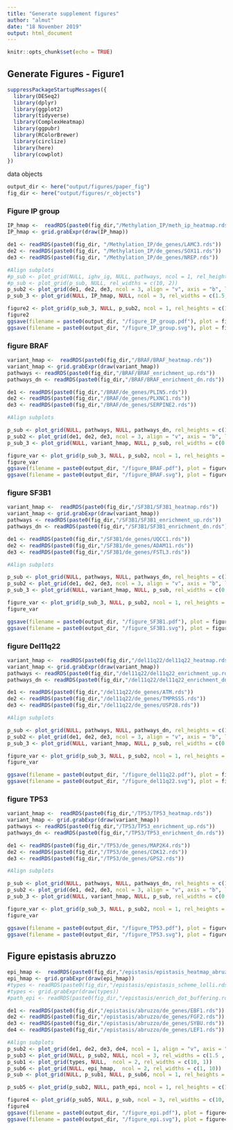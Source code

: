 ```yaml
---
title: "Generate supplement figures"
author: "almut"
date: "18 November 2019"
output: html_document
---
```


```r
knitr::opts_chunk$set(echo = TRUE)
```

## Generate Figures - Figure1

```r
suppressPackageStartupMessages({
  library(DESeq2)
  library(dplyr)
  library(ggplot2)
  library(tidyverse)
  library(ComplexHeatmap)
  library(ggpubr)
  library(RColorBrewer)
  library(circlize)
  library(here)
  library(cowplot)
})
```
 
 
data objects 
```r
output_dir <- here("output/figures/paper_fig")
fig_dir <- here("output/figures/r_objects")

```

### Figure IP group
```r
IP_hmap <-  readRDS(paste0(fig_dir,"/Methylation_IP/meth_ip_heatmap.rds"))
IP_hmap <- grid.grabExpr(draw(IP_hmap))

de1 <- readRDS(paste0(fig_dir, "/Methylation_IP/de_genes/LAMC3.rds"))
de2 <- readRDS(paste0(fig_dir, "/Methylation_IP/de_genes/SOX11.rds"))
de3 <- readRDS(paste0(fig_dir, "/Methylation_IP/de_genes/NREP.rds"))

#Align subplots
#p_sub <- plot_grid(NULL, ighv_ig, NULL, pathways, ncol = 1, rel_heights = c(1,10,1, 8), labels = c('B','', 'C',''), label_size = 45)
#p_sub <- plot_grid(p_sub, NULL, rel_widths = c(10, 2))
p_sub2 <- plot_grid(de1, de2, de3, ncol = 3, align = "v", axis = "b", labels = c('B', 'C', 'D'), label_size = 45)
p_sub_3 <- plot_grid(NULL, IP_hmap, NULL, ncol = 3, rel_widths = c(1.5, 15, 1.5), labels = c("A", "", ""), label_size = 45)

figure2 <- plot_grid(p_sub_3, NULL, p_sub2, ncol = 1, rel_heights = c(12, 1, 6))
figure2
ggsave(filename = paste0(output_dir, "/figure_IP_group.pdf"), plot = figure2)
ggsave(filename = paste0(output_dir, "/figure_IP_group.svg"), plot = figure2)
```


### figure BRAF
```r

variant_hmap <-  readRDS(paste0(fig_dir,"/BRAF/BRAF_heatmap.rds"))
variant_hmap <- grid.grabExpr(draw(variant_hmap))
pathways <- readRDS(paste0(fig_dir,"/BRAF/BRAF_enrichment_up.rds"))
pathways_dn <- readRDS(paste0(fig_dir,"/BRAF/BRAF_enrichment_dn.rds"))

de1 <- readRDS(paste0(fig_dir,"/BRAF/de_genes/PLIN5.rds"))
de2 <- readRDS(paste0(fig_dir,"/BRAF/de_genes/PLXNC1.rds"))
de3 <- readRDS(paste0(fig_dir,"/BRAF/de_genes/SERPINE2.rds"))

#Align subplots

p_sub <- plot_grid(NULL, pathways, NULL, pathways_dn, rel_heights = c(1.5, 10, 1.5, 10), ncol = 1,  labels = c("B", "", "C", ""), label_size = 45, align = "h")
p_sub2 <- plot_grid(de1, de2, de3, ncol = 3, align = "v", axis = "b", labels = c('D', 'E', 'F'), label_size = 45)
p_sub_3 <- plot_grid(NULL, variant_hmap, NULL, p_sub, rel_widths = c(0.1, 6, 0.1, 4), labels = c("A", "", "", ""), label_size = 45, ncol = 4)

figure_var <- plot_grid(p_sub_3, NULL, p_sub2, ncol = 1, rel_heights = c(10, 0.5, 6))
figure_var
ggsave(filename = paste0(output_dir, "/figure_BRAF.pdf"), plot = figure_var)
ggsave(filename = paste0(output_dir, "/figure_BRAF.svg"), plot = figure_var)

```

### figure SF3B1
```r

variant_hmap <-  readRDS(paste0(fig_dir,"/SF3B1/SF3B1_heatmap.rds"))
variant_hmap <- grid.grabExpr(draw(variant_hmap))
pathways <- readRDS(paste0(fig_dir,"/SF3B1/SF3B1_enrichment_up.rds"))
pathways_dn <- readRDS(paste0(fig_dir,"/SF3B1/SF3B1_enrichment_dn.rds"))

de1 <- readRDS(paste0(fig_dir,"/SF3B1/de_genes/UQCC1.rds"))
de2 <- readRDS(paste0(fig_dir,"/SF3B1/de_genes/ADAM11.rds"))
de3 <- readRDS(paste0(fig_dir,"/SF3B1/de_genes/FSTL3.rds"))

#Align subplots

p_sub <- plot_grid(NULL, pathways, NULL, pathways_dn, rel_heights = c(1.5, 10, 1.5, 10), ncol = 1,  labels = c("B", "", "C", ""), label_size = 45, align = "h")
p_sub2 <- plot_grid(de1, de2, de3, ncol = 3, align = "v", axis = "b", labels = c('D', 'E', 'F'), label_size = 45)
p_sub_3 <- plot_grid(NULL, variant_hmap, NULL, p_sub, rel_widths = c(0.1, 6, 0.1, 4), labels = c("A", "", "", ""), label_size = 45, ncol = 4)

figure_var <- plot_grid(p_sub_3, NULL, p_sub2, ncol = 1, rel_heights = c(10, 0.5, 6))
figure_var

ggsave(filename = paste0(output_dir, "/figure_SF3B1.pdf"), plot = figure_var)
ggsave(filename = paste0(output_dir, "/figure_SF3B1.svg"), plot = figure_var)

```


### figure Del11q22
```r

variant_hmap <-  readRDS(paste0(fig_dir,"/del11q22/del11q22_heatmap.rds"))
variant_hmap <- grid.grabExpr(draw(variant_hmap))
pathways <- readRDS(paste0(fig_dir,"/del11q22/del11q22_enrichment_up.rds"))
pathways_dn <- readRDS(paste0(fig_dir,"/del11q22/del11q22_enrichment_dn.rds"))

de1 <- readRDS(paste0(fig_dir,"/del11q22/de_genes/ATM.rds"))
de2 <- readRDS(paste0(fig_dir,"/del11q22/de_genes/TMPRSS5.rds"))
de3 <- readRDS(paste0(fig_dir,"/del11q22/de_genes/USP28.rds"))

#Align subplots

p_sub <- plot_grid(NULL, pathways, NULL, pathways_dn, rel_heights = c(1.5, 10, 1.5, 10), ncol = 1,  labels = c("B", "", "C", ""), label_size = 45, align = "h")
p_sub2 <- plot_grid(de1, de2, de3, ncol = 3, align = "v", axis = "b", labels = c('D', 'E', 'F'), label_size = 45)
p_sub_3 <- plot_grid(NULL, variant_hmap, NULL, p_sub, rel_widths = c(0.1, 6, 0.1, 4), labels = c("A", "", "", ""), label_size = 45, ncol = 4)

figure_var <- plot_grid(p_sub_3, NULL, p_sub2, ncol = 1, rel_heights = c(10, 0.5, 6))
figure_var

ggsave(filename = paste0(output_dir, "/figure_del11q22.pdf"), plot = figure_var)
ggsave(filename = paste0(output_dir, "/figure_del11q22.svg"), plot = figure_var)

```


### figure TP53
```r

variant_hmap <-  readRDS(paste0(fig_dir,"/TP53/TP53_heatmap.rds"))
variant_hmap <- grid.grabExpr(draw(variant_hmap))
pathways <- readRDS(paste0(fig_dir,"/TP53/TP53_enrichment_up.rds"))
pathways_dn <- readRDS(paste0(fig_dir,"/TP53/TP53_enrichment_dn.rds"))

de1 <- readRDS(paste0(fig_dir,"/TP53/de_genes/MAP2K4.rds"))
de2 <- readRDS(paste0(fig_dir,"/TP53/de_genes/CDK12.rds"))
de3 <- readRDS(paste0(fig_dir,"/TP53/de_genes/GPS2.rds"))

#Align subplots

p_sub <- plot_grid(NULL, pathways, NULL, pathways_dn, rel_heights = c(1.5, 10, 1.5, 10), ncol = 1,  labels = c("B", "", "C", ""), label_size = 45, align = "h")
p_sub2 <- plot_grid(de1, de2, de3, ncol = 3, align = "v", axis = "b", labels = c('D', 'E', 'F'), label_size = 45)
p_sub_3 <- plot_grid(NULL, variant_hmap, NULL, p_sub, rel_widths = c(0.1, 6, 0.1, 4), labels = c("A", "", "", ""), label_size = 45, ncol = 4)

figure_var <- plot_grid(p_sub_3, NULL, p_sub2, ncol = 1, rel_heights = c(10, 0.5, 6))
figure_var

ggsave(filename = paste0(output_dir, "/figure_TP53.pdf"), plot = figure_var)
ggsave(filename = paste0(output_dir, "/figure_TP53.svg"), plot = figure_var)

```


## Figure epistasis abruzzo

```r

epi_hmap <-  readRDS(paste0(fig_dir,"/epistasis/epistasis_heatmap_abruzzo.rds"))
epi_hmap <- grid.grabExpr(draw(epi_hmap))
#types <- readRDS(paste0(fig_dir,"/epistasis/epistasis_scheme_lolli.rds"))
#types <- grid.grabExpr(draw(types))
#path_epi <- readRDS(paste0(fig_dir,"/epistasis/enrich_dot_buffering.rds"))

de1 <- readRDS(paste0(fig_dir,"/epistasis/abruzzo/de_genes/EBF1.rds"))
de2 <- readRDS(paste0(fig_dir,"/epistasis/abruzzo/de_genes/FGF2.rds"))
de3 <- readRDS(paste0(fig_dir,"/epistasis/abruzzo/de_genes/SYBU.rds"))
de4 <- readRDS(paste0(fig_dir,"/epistasis/abruzzo/de_genes/LEF1.rds"))


```


```r
#Align subplots
p_sub2 <- plot_grid(de1, de2, de3, de4, ncol = 1, align = "v", axis = "b", labels = c('A', 'B', 'C', 'D'), label_size = 45)
p_sub3 <- plot_grid(NULL, p_sub2, NULL, ncol = 3, rel_widths = c(1.5 , 10, 1.5))
p_sub1 <- plot_grid(types, NULL,  ncol = 2, rel_widths = c(10, 1))
p_sub6 <- plot_grid(NULL, epi_hmap,  ncol = 2, rel_widths = c(1, 10))
p_sub <- plot_grid(NULL, p_sub1, NULL, p_sub6, ncol = 1, rel_heights = c(0.5, 4.5, 0.5, 8), labels = c('E','', 'G',''), label_size = 45)

p_sub5 <- plot_grid(p_sub2, NULL, path_epi, ncol = 1, rel_heights = c(13, 0.5, 4), labels = c("", "F", ""), label_size = 45)

figure4 <- plot_grid(p_sub5, NULL, p_sub, ncol = 3, rel_widths = c(10, 0.1, 11))
figure4
ggsave(filename = paste0(output_dir, "/figure_epi.pdf"), plot = figure4)
ggsave(filename = paste0(output_dir, "/figure_epi.svg"), plot = figure4)
```



